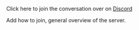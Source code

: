 
Click here to join the conversation over on [Discord](https://discord.gg/VWph44qS)

Add how to join, general overview of the server.
